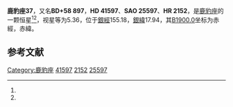 {{Starbox begin
| name = 鹿豹座37
}}
{{Starbox observe
| epoch = [[J2000.0|J2000.0]]
| constell = [[鹿豹座|鹿豹座]]<ref name=SIMBAD>{{cite web
 | url=http://simbad.u-strasbg.fr/simbad/sim-id?Ident=HR+2152
 | title =Pulsating variable Star
 | publisher=Centre de Données astronomiques de Strasbourg
 | work=SIMBAD
 | accessdate=2012-07-13}}</ref><ref name=DATA>{{cite web
 | url=http://vizier.u-strasbg.fr/viz-bin/VizieR-5?-out.add=.&-source=5050&-corr=PK=HR&-out.max=9999&HR=2152
 | title=VizieR Detailed Page
 | accessdate=2012-07-13
 | archive-date=2016-03-04
 | archive-url=https://web.archive.org/web/20160304232235/http://vizier.u-strasbg.fr/viz-bin/VizieR-5?-out.add=.&-source=5050&-corr=PK=HR&-out.max=9999&HR=2152
 | dead-url=no
 }}</ref>
| 星官 = 
| ra = {{RA|6|9|59.1}}<ref name=SIMBAD /><ref name=DATA />
| dec = {{DEC|+58|56|9}}<ref name=SIMBAD /><ref name=DATA />
| appmag_v = 5.36<ref name=SIMBAD /><ref name=DATA />
}}
{{Starbox character
| class = G8III<ref name=SIMBAD /><ref name=DATA />
| b-v = 1.09<ref name=SIMBAD /><ref name=DATA />
| u-b = 0.92<ref name=SIMBAD /><ref name=DATA />
| r-i = <ref name=SIMBAD /><ref name=DATA />
| variable = 
}}
{{Starbox astrometry
| radial_v = 0.92
| prop_mo_ra = 31
| parallax = 0.011
| p_error = 
}}
{{Starbox catalog
| names =BD+58 897，[[SAO星表|SAO]] 25597，[[HD星表|HD]] 41597，[[HR星表|HR]] 2152}}
{{Starbox reference |Simbad=HR+2152}}
{{Starbox end}}

'''鹿豹座37'''，又名'''BD+58 897'''，'''HD 41597'''、'''SAO 25597'''、'''HR 2152'''，是[[鹿豹座|鹿豹座]]的一颗恒星<ref name=SIMBAD /><ref name=DATA />，视星等为5.36，位于[[銀道座標系|銀經]]155.18，[[銀道座標系|銀緯]]17.94，其[[B1900.0|B1900.0]]坐标为赤經{{RA|6|1|9.6}}，赤緯{{DEC|+58|17.94|55}}。

== 参考文献 ==
{{reflist}}

{{star-stub}}

{{鹿豹座恒星}}
[[Category:鹿豹座|Category:鹿豹座]]
[[Category:HD和HDE天體|41597]]
[[Category:HR天體|2152]]
[[Category:SAO天體|25597]]